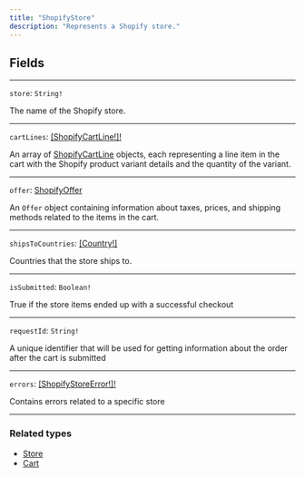 ```yaml
---
title: "ShopifyStore"
description: "Represents a Shopify store."
---
```


## Fields

---

`store`: `String!`

The name of the Shopify store.

---

`cartLines`: [\[ShopifyCartLine!\]!](https://rye-docs.readme.io/reference/shopifycartline)

An array of [ShopifyCartLine](https://rye-docs.readme.io/reference/shopifycartline) objects, each representing a line item in the cart with the Shopify product variant details and the quantity of the variant.

---

`offer`: [ShopifyOffer](https://rye-docs.readme.io/reference/shopifyoffer-1)

An `Offer` object containing information about taxes, prices, and shipping methods related to the items in the cart.

---

`shipsToCountries`: [\[Country!\]](https://rye-docs.readme.io/reference/country)

Countries that the store ships to.

---

`isSubmitted`: `Boolean!`

True if the store items ended up with a successful checkout

---

`requestId`: `String!`

A unique identifier that will be used for getting information about the order after the cart is submitted

---

`errors`: [\[ShopifyStoreError!\]!](/reference/shopifystoreerror)

Contains errors related to a specific store

---

### Related types

* [Store](/reference/store)
* [Cart](/reference/cart-2)